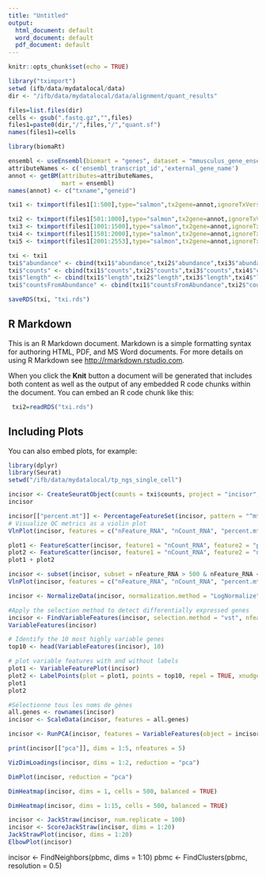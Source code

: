 ```yaml
---
title: "Untitled"
output:
  html_document: default
  word_document: default
  pdf_document: default
---
```


```r
knitr::opts_chunk$set(echo = TRUE)

library("tximport")
setwd (ifb/data/mydatalocal/data)
dir <- "/ifb/data/mydatalocal/data/alignment/quant_results"

files=list.files(dir)
cells <- gsub(".fastq.gz","",files)
files1=paste0(dir,"/",files,"/","quant.sf")
names(files1)=cells

library(biomaRt)

ensembl <- useEnsembl(biomart = "genes", dataset = "mmusculus_gene_ensembl")
attributeNames <- c('ensembl_transcript_id','external_gene_name')
annot <- getBM(attributes=attributeNames, 
               mart = ensembl)
names(annot) <- c("txname","geneid")

txi1 <- tximport(files1[1:500],type="salmon",tx2gene=annot,ignoreTxVersion=T)

txi2 <- tximport(files1[501:1000],type="salmon",tx2gene=annot,ignoreTxVersion=T)
txi3 <- tximport(files1[1001:1500],type="salmon",tx2gene=annot,ignoreTxVersion=T)
txi4 <- tximport(files1[1501:2000],type="salmon",tx2gene=annot,ignoreTxVersion=T)
txi5 <- tximport(files1[2001:2553],type="salmon",tx2gene=annot,ignoreTxVersion=T)

txi <- txi1
txi$"abundance" <- cbind(txi1$"abundance",txi2$"abundance",txi3$"abundance",txi4$"abundance",txi5$"abundance")
txi$"counts" <- cbind(txi1$"counts",txi2$"counts",txi3$"counts",txi4$"counts",txi5$"counts")
txi$"length" <- cbind(txi1$"length",txi2$"length",txi3$"length",txi4$"length",txi5$"length")
txi$"countsFromAbundance" <- cbind(txi1$"countsFromAbundance",txi2$"countsFromAbundance",txi3$"countsFromAbundance",txi4$"countsFromAbundance",txi5$"countsFromAbundance")

saveRDS(txi, "txi.rds")

```

## R Markdown

This is an R Markdown document. Markdown is a simple formatting syntax for authoring HTML, PDF, and MS Word documents. For more details on using R Markdown see <http://rmarkdown.rstudio.com>.

When you click the **Knit** button a document will be generated that includes both content as well as the output of any embedded R code chunks within the document. You can embed an R code chunk like this:

```r
 txi2=readRDS("txi.rds")

```

## Including Plots

You can also embed plots, for example:

```r
library(dplyr)
library(Seurat)
setwd("/ifb/data/mydatalocal/tp_ngs_single_cell")

```


```r

incisor <- CreateSeuratObject(counts = txi$counts, project = "incisor", min.cells = 3, min.features = 200)
incisor

```


```r
incisor[["percent.mt"]] <- PercentageFeatureSet(incisor, pattern = "^mt-")
# Visualize QC metrics as a violin plot
VlnPlot(incisor, features = c("nFeature_RNA", "nCount_RNA", "percent.mt"), ncol = 3)

```


```r
plot1 <- FeatureScatter(incisor, feature1 = "nCount_RNA", feature2 = "percent.mt")
plot2 <- FeatureScatter(incisor, feature1 = "nCount_RNA", feature2 = "nFeature_RNA")
plot1 + plot2

incisor <- subset(incisor, subset = nFeature_RNA > 500 & nFeature_RNA < 10000 & percent.mt < 15 & nCount_RNA < 1000000)
VlnPlot(incisor, features = c("nFeature_RNA", "nCount_RNA", "percent.mt"), ncol = 3)
```

```r
incisor <- NormalizeData(incisor, normalization.method = "LogNormalize", scale.factor = 10000)
```

```r
#Apply the selection method to detect differentially expressed genes
incisor <- FindVariableFeatures(incisor, selection.method = "vst", nfeatures = 2000)
VariableFeatures(incisor)

# Identify the 10 most highly variable genes
top10 <- head(VariableFeatures(incisor), 10)

# plot variable features with and without labels
plot1 <- VariableFeaturePlot(incisor)
plot2 <- LabelPoints(plot = plot1, points = top10, repel = TRUE, xnudge=0, ynudge=0)
plot1
plot2
```

```r
#Sélectionne tous les noms de gènes
all.genes <- rownames(incisor)
incisor <- ScaleData(incisor, features = all.genes)
```

```r

incisor <- RunPCA(incisor, features = VariableFeatures(object = incisor))

print(incisor[["pca"]], dims = 1:5, nfeatures = 5)

VizDimLoadings(incisor, dims = 1:2, reduction = "pca")

DimPlot(incisor, reduction = "pca")

DimHeatmap(incisor, dims = 1, cells = 500, balanced = TRUE)

DimHeatmap(incisor, dims = 1:15, cells = 500, balanced = TRUE)
```

``` r
incisor <- JackStraw(incisor, num.replicate = 100)
incisor <- ScoreJackStraw(incisor, dims = 1:20)
JackStrawPlot(incisor, dims = 1:20)
ElbowPlot(incisor)

```

incisor <- FindNeighbors(pbmc, dims = 1:10)
pbmc <- FindClusters(pbmc, resolution = 0.5)
